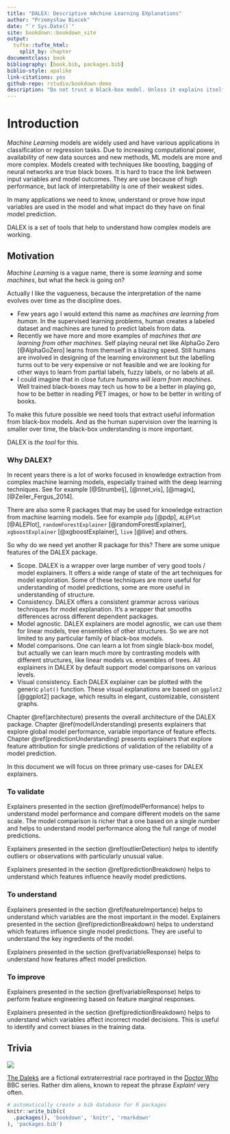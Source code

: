 ```yaml
--- 
title: "DALEX: Descriptive mAchine Learning EXplanations"
author: "Przemysław Biecek"
date: "`r Sys.Date()`"
site: bookdown::bookdown_site
output: 
  tufte::tufte_html:
    split_by: chapter
documentclass: book
bibliography: [book.bib, packages.bib]
biblio-style: apalike
link-citations: yes
github-repo: rstudio/bookdown-demo
description: "Do not trust a black-box model. Unless it explains itself."
--- 
```


# Introduction

*Machine Learning* models are widely used and have various applications in classification or regression tasks. Due to increasing computational power, availability of new data sources and new methods, ML models are more and more complex. Models created with techniques like boosting, bagging of neural networks are true black boxes. It is hard to trace the link between input variables and model outcomes. They are use because of high performance, but lack of interpretability is one of their weakest sides.

In many applications we need to know, understand or prove how input variables are used in the model and what impact do they have on final model prediction. 

DALEX is a set of tools that help to understand how complex models are working.

## Motivation

*Machine Learning* is a vague name, there is some *learning* and some *machines*, but what the heck is going on? 

Actually I like the vagueness, because the interpretation of the name evolves over time as the discipline does.

* Few years ago I would extend this name as *machines are learning from human*. In the supervised learning problems, human creates a labeled dataset and machines are tuned to predict labels from data.
* Recently we have more and more examples of *machines that are learning from other machines*. Self playing neural net like AlphaGo Zero [@AlphaGoZero] learns from themself in a blazing speed. Still humans are involved in designing of the learning environment but the labelling turns out to be very expensive or not feasible and we are looking for other ways to learn from partial labels, fuzzy labels, or no labels at all.
* I could imagine that in close future *humans will learn from machines*. Well trained black-boxes may tech us how to be a better in playing go, how to be better in reading PET images, or how to be better in writing of books.

To make this future possible we need tools that extract useful information from black-box models. And as the human supervision over the learning is smaller over time, the black-box understanding is more important. 

DALEX is *the tool* for this.


### Why DALEX?


In recent years there is a lot of works focused in knowledge extraction from complex machine learning models, especially trained with the deep learning techniques. See for example [@Strumbelj], [@nnet_vis], [@magix], [@Zeiler_Fergus_2014].

There are also some R packages that may be used for knowledge extraction from machine learning models. See for example `pdp` [@pdp], `ALEPlot` [@ALEPlot], `randomForestExplainer` [@randomForestExplainer], `xgboostExplainer` [@xgboostExplainer], `live` [@live] and others.

So why do we need yet another R package for this?
There are some unique features of the DALEX package.

* Scope. DALEX is a wrapper over large number of very good tools / model explainers. It offers a wide range of state of the art techniques for model exploration. Some of these techniques are more useful for understanding of model predictions, some are more useful in understanding of structure. 
* Consistency. DALEX offers a consistent grammar across various techniques for model explanation. It's a wrapper that smooths differences across different dependent packages.
* Model agnostic. DALEX explainers are model agnostic, we can use them for linear models, tree ensembles of other structures. So we are not limited to any particular family of black-box models.
* Model comparisons. One can learn a lot from single black-box model, but actually we can learn much more by contrasting models with different structures, like linear models vs. ensembles of trees. All explainers in DALEX by default support model comparisons on various levels.
* Visual consistency. Each DALEX explainer can be plotted with the generic `plot()` function. These visual explanations are based on `ggplot2` [@ggplot2] package, which results in elegant, customizable, consistent graphs.  



Chapter \@ref(architecture) presents the overall architecture of the DALEX package. 
Chapter \@ref(modelUnderstanding) presents explainers that explore global model performance, variable importance of feature effects.
Chapter \@ref(predictionUnderstanding) presents explainers that explore feature attribution for single predictions of validation of the reliability of a model prediction. 


In this document we will focus on three primary use-cases for DALEX explainers.

### To validate

Explainers presented in the section \@ref(modelPerformance) helps to understand model performance and compare different models on the same scale. The model comparison is richer that a one based on a single number and helps to understand model performance along the full range of model predictions.

Explainers presented in the section \@ref(outlierDetection) helps to identify outliers or observations with particularly unusual value.

Explainers presented in the section \@ref(predictionBreakdown) helps to understand which features influence heavily model predictions. 


### To understand

Explainers presented in the section \@ref(featureImportance) helps to understand which variables are the most important in the model. Explainers presented in the section \@ref(predictionBreakdown) helps to understand which features influence single model predictions.  They are useful to understand the key ingredients of the model. 

Explainers presented in the section \@ref(variableResponse) helps to understand how features affect model prediction.

### To improve

Explainers presented in the section \@ref(variableResponse) helps to perform feature engineering based on feature marginal responses.

Explainers presented in the section \@ref(predictionBreakdown) helps to understand which variables affect incorrect model decisions. This is useful to identify and correct biases in the training data.


## Trivia

<span class="marginnote"> 
![](images/dalex01small.jpg)
</span>


[The Daleks](https://en.wikipedia.org/wiki/Dalek) are a fictional extraterrestrial race portrayed in the [Doctor Who](https://en.wikipedia.org/wiki/Doctor_Who) BBC series. Rather dim aliens, known to repeat the phrase *Explain!* very often.

```r
# automatically create a bib database for R packages
knitr::write_bib(c(
  .packages(), 'bookdown', 'knitr', 'rmarkdown'
), 'packages.bib')
```


